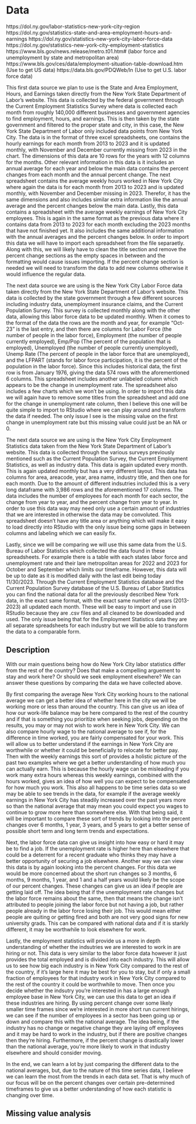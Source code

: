 # Data
https://dol.ny.gov/labor-statistics-new-york-city-region
https://dol.ny.gov/statistics-state-and-area-employment-hours-and-earnings
https://dol.ny.gov/statistics-new-york-city-labor-force-data
https://dol.ny.gov/statistics-new-york-city-employment-statistics
https://www.bls.gov/news.release/metro.t01.htm# (labor force and unemployment by state and metropolitan area)
https://www.bls.gov/ces/data/employment-situation-table-download.htm (Use to get US data)
https://data.bls.gov/PDQWeb/ln (Use to get U.S. labor force data)

This first data source we plan to use is the State and Area Employment, Hours, and Earnings taken directly from the New York State Department of Labor's website. This data is collected by the federal government through the Current Employment Statistics Survey where data is collected each month from roughly 140,000 different businesses and government agencies to find employment, hours, and earnings. This is then taken by the state government and filtered to the proper state and city, in this case, the New York State Department of Labor only included data points from New York City. The data is in the format of three excel spreadsheets, one contains the hourly earnings for each month from 2013 to 2023 and it is updated monthly, with November and December currently missing from 2023 in the chart. The dimensions of this data are 10 rows for the years with 12 columns for the months. Other relevant information in this data is it includes an annual average for each year and below the main data contains the percent changes from each month and the annual percent change. The next spreadsheet contains the average weekly hours worked in New York City where again the data is for each month from 2013 to 2023 and is updated monthly, with November and December missing in 2023. Therefor, it has the same dimensions and also includes similar extra information like the annual average and the percent changes below the main data. Lastly, this data contains a spreadsheet with the average weekly earnings of New York City employees. This is again in the same format as the previous data where it contains data from 2013 to 2023 for each month excluding the 2023 months that have not finished yet. It also includes the same additional information with the annual averages and the percent changes below. In order to import this data we will have to import each spreadsheet from the file separaetly. Along with this, we will likely have to clean the title section and remove the percent change sections as the empty spaces in between and the formatting would cause issues importing. If the percent change section is needed we will need to transform the data to add new columns otherwise it would influence the regular data.

The next data source we are using is the New York City Labor Force data taken directly from the New York State Department of Labor's website. This data is collected by the state government through a few different sources including industry data, unemployment insurance claims, and the Current Population Survey. This survey is collected monthly along with the other data, allowing this labor force data to be updated monthly. When it comes to the format of the data the rows are the month and year, for example "Oct-23" is the last entry, and then there are columns for Labor Force (the number of people in the labor force), Employment (the number of people currently employed), Emp/Pop (The percent of the population that is employed), Unemployed (the number of people currently unemployed), Unemp Rate (The percent of people in the labor force that are unemployed), and the LFPART (stands for labor force participation, it is the percent of the population in the labor force). Since this includes historical data, the first row is from January 1976, giving the data 574 rows with the aforementioned 6 columns. This spreadsheet includes another unlabeled column which appears to be the change in unemployment rate. The spreadsheet also includes a few charts which we won't be using. In order to import this data we will again have to remove some titles from the spreadsheet and add one for the change in unemployment rate column, then I believe this one will be quite simple to import to RStudio where we can play around and transform the data if needed. The only issue I see is the missing value on the first change in unemployment rate but this missing value could just be an NA or 0.

The next data source we are using is the New York City Employment Statistics data taken from the New York State Department of Labor's website. This data is collected through the various surveys previously mentioned such as the Current Population Survey, the Current Employment Statistics, as well as industry data. This data is again updated every month. This is again updated monthly but has a very different layout. This data has columns for area, areacode, year, area name, industry title, and then one for each month. Due to the amount of different indsutries included this is a very long dataframe with 3,986 rows and the aforementioned 17 columns. The data includes the number of employees for each month for each sector, the change from year to year, and the percent change from year to year. In order to use this data way may need only use a certain amount of industries that we are interested in otherwise the data may be convoluted. This spreadsheet doesn't have any title area or anything which will make it easy to load directly into RStudio with the only issue being some gaps in between columns and labeling which we can easily fix.

Lastly, since we will be comparing we will use this same data from the U.S. Bureau of Labor Statistics which collected the data found in these spreadsheets. For example there is a table with each states labor force and unemployment rate and their lare metropolitan areas for 2022 and 2023 for October and September which limits our timeframe. However, this data will be up to date as it is modified daily with the last edit being today 11/30/2023. Through the Current Employment Statistics database and the Current Population Survey database of the U.S. Bureau of Labor Statistics you can find the national data for all the previously described New York data, in the exact same format, with the exact same number of years (2013-2023) all updated each month. These will be easy to import and use in RStudio because they are .csv files and all cleaned to be downloaded and used. The only issue being that for the Employment Statistics data they are all separate spreadsheets for each industry but we will be able to transform the data to a comparable form.

## Description

With our main questions being how do New York City labor statistics differ from the rest of the country? Does that make a compelling arguement to stay and work here? Or should we seek employment elsewhere? We can answer these questions by comparing the data we have collected above.

By first comparing the average New York City working hours to the national average we can get a better idea of whether here in the city we will be working more or less than around the country. This can give us an idea of how our work-life balance may be here compared to the rest of the country and if that is something you prioritize when seeking jobs, depending on the results, you may or may not wish to work here in New York City. We can also compare hourly wage to the national average to see if, for the difference in time worked, you are fairly compensated for your work. This will allow us to better understand if the earnings in New York City are worthwhile or whether it could be beneficially to relocate for better pay. Then with the weekly earnings this sort of provides a holistic picture of the past two examples where  we get a better understanding of how much you can actually earn. This is because the hourly wage can be misleading if you work many extra hours whereas this weekly earnings, combined with the hours worked, gives an idea of how well you can expect to be compensated for how much you work. This also all happens to be time series data so we may be able to see trends in the data, for example if the average weekly earnings in New York City has steadily increased over the past years more so than the national average that may mean you could expect you wages to continue to grow more here than somewhere else. With that being said, it will be important to compare these sort of trends by looking into the percent changes over 6 months, 1 year, 3 years, and 5 years to get a better sense of possible short term and long term trends and expectations.

Next, the labor force data can give us insight into how easy or hard it may be to find a job. If the unemployment rate is higher here than elsewhere that could be a deterrent for a recent graduate who thinks they may have a better opportunity of securing a job elsewhere. Another way we can view this data is by again looking into the percent changes. For this data we would be more concerned about the short run changes so 3 months, 6 months, 9 months, 1 year, and 1 and a half years would likely be the scope of our percent changes. These changes can give us an idea if people are getting laid off. The idea being that if the unemployment rate changes but the labor force remains about the same, then that means the change isn't attributed to people joining the labor force but not having a job, but rather people already in the labor force losing their job. This would mean either people are quiting or getting fired and both are not very good signs for new university grads. This can be compared with national data and if it is starkly different, it may be worthwhile to look elsewhere for work.

Lastly, the employment statistics will provide us a more in depth understanding of whether the indsutries we are interested to work in are hiring or not. This data is very similar to the labor force data however it just provides the total employed and is divided into each industry. This will allow us to see how big each industry is in New York City compared to the rest of the country, if it's large here it may be best for you to stay, but if only a small fraction of employees for that industry work in New York City compared to the rest of the country it could be worthwhile to move. Then once you decide whether the indsutry you're interested in has a large enough employee base in New York City, we can use this data to get an idea if these industries are hiring. By using percent change over some likely smaller time frames since we're interested in more short run current hirings, we can see if the number of employees in a sector has been going up or down and compare this with the national average. The idea being, if the industry has no change or negative change they are laying off employees and it may be hard to work in the industry, but if there are positive changes then they're hiring. Furthermore, if the percent change is drastically lower than the national average, you're more likely to work in that industry elsewhere and should consider moving.

In the end, we can learn a lot by just comparing the different data to the national averages, but, due to the nature of this time series data, I believe we can learn the most from the trends in each data set. That is why much of our focus will be on the percent changes over certain pre-determined timeframes to give us a better understanding of how each statistic is changing over time.


## Missing value analysis
